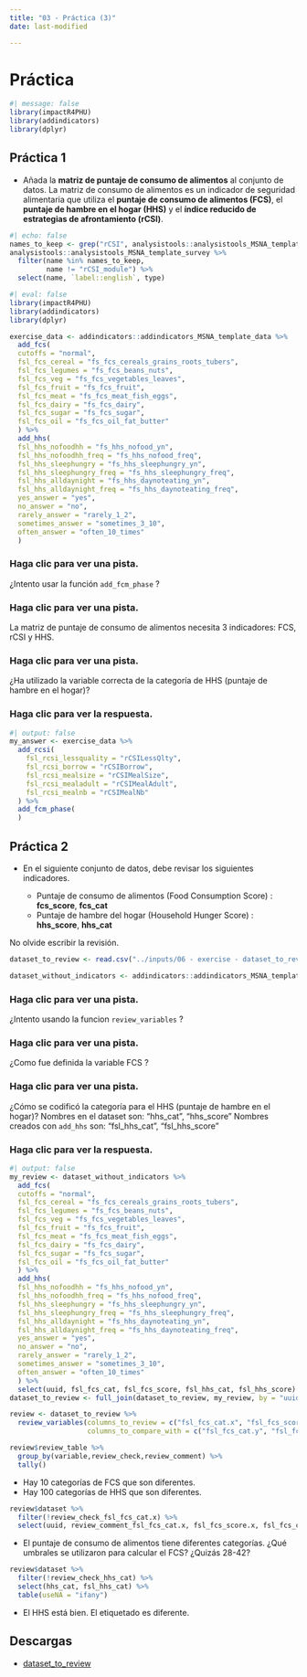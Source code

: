 ```yaml
---
title: "03 - Práctica (3)"
date: last-modified

---
```

# Práctica 

```r
#| message: false
library(impactR4PHU)
library(addindicators)
library(dplyr)
```

## Práctica 1

- Añada la **matriz de puntaje de consumo de alimentos** al conjunto de datos. La matriz de consumo de alimentos es un indicador de seguridad alimentaria que utiliza el **puntaje de consumo de alimentos (FCS)**, el **puntaje de hambre en el hogar (HHS)** y el **índice reducido de estrategias de afrontamiento (rCSI)**.

```r
#| echo: false
names_to_keep <- grep("rCSI", analysistools::analysistools_MSNA_template_survey$name, value = T)
analysistools::analysistools_MSNA_template_survey %>% 
  filter(name %in% names_to_keep,
         name != "rCSI_module") %>% 
  select(name, `label::english`, type) 
```

```r
#| eval: false
library(impactR4PHU)
library(addindicators)
library(dplyr)
```

```r
exercise_data <- addindicators::addindicators_MSNA_template_data %>%
  add_fcs(
  cutoffs = "normal",
  fsl_fcs_cereal = "fs_fcs_cereals_grains_roots_tubers",
  fsl_fcs_legumes = "fs_fcs_beans_nuts",
  fsl_fcs_veg = "fs_fcs_vegetables_leaves",
  fsl_fcs_fruit = "fs_fcs_fruit",
  fsl_fcs_meat = "fs_fcs_meat_fish_eggs",
  fsl_fcs_dairy = "fs_fcs_dairy",
  fsl_fcs_sugar = "fs_fcs_sugar",
  fsl_fcs_oil = "fs_fcs_oil_fat_butter"
  ) %>%
  add_hhs(
  fsl_hhs_nofoodhh = "fs_hhs_nofood_yn",
  fsl_hhs_nofoodhh_freq = "fs_hhs_nofood_freq",
  fsl_hhs_sleephungry = "fs_hhs_sleephungry_yn",
  fsl_hhs_sleephungry_freq = "fs_hhs_sleephungry_freq",
  fsl_hhs_alldaynight = "fs_hhs_daynoteating_yn",
  fsl_hhs_alldaynight_freq = "fs_hhs_daynoteating_freq",
  yes_answer = "yes",
  no_answer = "no",
  rarely_answer = "rarely_1_2",
  sometimes_answer = "sometimes_3_10",
  often_answer = "often_10_times"
  )
```

::: {.callout-note collapse="true" appearance="minimal"}
### Haga clic para ver una pista.

¿Intento usar la función `add_fcm_phase` ?

:::

::: {.callout-note collapse="true" appearance="minimal"}
### Haga clic para ver una pista.

La matriz de puntaje de consumo de alimentos necesita 3 indicadores: FCS, rCSI y HHS.
:::

::: {.callout-note collapse="true" appearance="minimal"}
### Haga clic para ver una pista.

¿Ha utilizado la variable correcta de la categoría de HHS (puntaje de hambre en el hogar)?

:::

::: {.callout-tip collapse="true" appearance="minimal"}
### Haga clic para ver la respuesta.

```r
#| output: false
my_answer <- exercise_data %>% 
  add_rcsi(
    fsl_rcsi_lessquality = "rCSILessQlty",
    fsl_rcsi_borrow = "rCSIBorrow",
    fsl_rcsi_mealsize = "rCSIMealSize",
    fsl_rcsi_mealadult = "rCSIMealAdult",
    fsl_rcsi_mealnb = "rCSIMealNb"
  ) %>%
  add_fcm_phase(
  )
```
:::

## Práctica 2

- En el siguiente conjunto de datos, debe revisar los siguientes indicadores.

  - Puntaje de consumo de alimentos (Food Consumption Score) : **fcs_score**, **fcs_cat**
  - Puntaje de hambre del hogar (Household Hunger Score) : **hhs_score**, **hhs_cat**
  
No olvide escribir la revisión.

```r
dataset_to_review <- read.csv("../inputs/06 - exercise - dataset_to_review.csv")

dataset_without_indicators <- addindicators::addindicators_MSNA_template_data
```

::: {.callout-note collapse="true" appearance="minimal"}
### Haga clic para ver una pista.

¿Intento usando la funcion `review_variables` ?

:::

::: {.callout-note collapse="true" appearance="minimal"}
### Haga clic para ver una pista.

¿Como fue definida la variable FCS ?

:::

::: {.callout-note collapse="true" appearance="minimal"}
### Haga clic para ver una pista.

¿Cómo se codificó la categoría para el HHS (puntaje de hambre en el hogar)?
Nombres en el dataset son: "hhs_cat", "hhs_score"
Nombres creados con `add_hhs` son: "fsl_hhs_cat", "fsl_hhs_score"

:::

::: {.callout-tip collapse="true" appearance="minimal"}
### Haga clic para ver la respuesta.

```r
#| output: false
my_review <- dataset_without_indicators %>% 
  add_fcs(
  cutoffs = "normal",
  fsl_fcs_cereal = "fs_fcs_cereals_grains_roots_tubers",
  fsl_fcs_legumes = "fs_fcs_beans_nuts",
  fsl_fcs_veg = "fs_fcs_vegetables_leaves",
  fsl_fcs_fruit = "fs_fcs_fruit",
  fsl_fcs_meat = "fs_fcs_meat_fish_eggs",
  fsl_fcs_dairy = "fs_fcs_dairy",
  fsl_fcs_sugar = "fs_fcs_sugar",
  fsl_fcs_oil = "fs_fcs_oil_fat_butter"
  ) %>%
  add_hhs(
  fsl_hhs_nofoodhh = "fs_hhs_nofood_yn",
  fsl_hhs_nofoodhh_freq = "fs_hhs_nofood_freq",
  fsl_hhs_sleephungry = "fs_hhs_sleephungry_yn",
  fsl_hhs_sleephungry_freq = "fs_hhs_sleephungry_freq",
  fsl_hhs_alldaynight = "fs_hhs_daynoteating_yn",
  fsl_hhs_alldaynight_freq = "fs_hhs_daynoteating_freq",
  yes_answer = "yes",
  no_answer = "no",
  rarely_answer = "rarely_1_2",
  sometimes_answer = "sometimes_3_10",
  often_answer = "often_10_times"
  ) %>% 
  select(uuid, fsl_fcs_cat, fsl_fcs_score, fsl_hhs_cat, fsl_hhs_score)
dataset_to_review <- full_join(dataset_to_review, my_review, by = "uuid")

review <- dataset_to_review %>% 
  review_variables(columns_to_review = c("fsl_fcs_cat.x", "fsl_fcs_score.x", "hhs_cat", "hhs_score"),
                   columns_to_compare_with = c("fsl_fcs_cat.y", "fsl_fcs_score.y", "fsl_hhs_cat", "fsl_hhs_score"))

review$review_table %>% 
  group_by(variable,review_check,review_comment) %>% 
  tally()
```

- Hay 10 categorías de FCS que son diferentes.
- Hay 100 categorías de HHS que son diferentes.


```r
review$dataset %>% 
  filter(!review_check_fsl_fcs_cat.x) %>% 
  select(uuid, review_comment_fsl_fcs_cat.x, fsl_fcs_score.x, fsl_fcs_cat.x, fsl_fcs_cat.y)

```
- El puntaje de consumo de alimentos tiene diferentes categorías. ¿Qué umbrales se utilizaron para calcular el FCS? ¿Quizás 28-42?


```r
review$dataset %>% 
  filter(!review_check_hhs_cat) %>% 
  select(hhs_cat, fsl_hhs_cat) %>% 
  table(useNA = "ifany")
```

- El HHS está bien. El etiquetado es diferente.
:::

## Descargas

- [dataset_to_review](../inputs/06 - exercise - dataset_to_review.csv)
